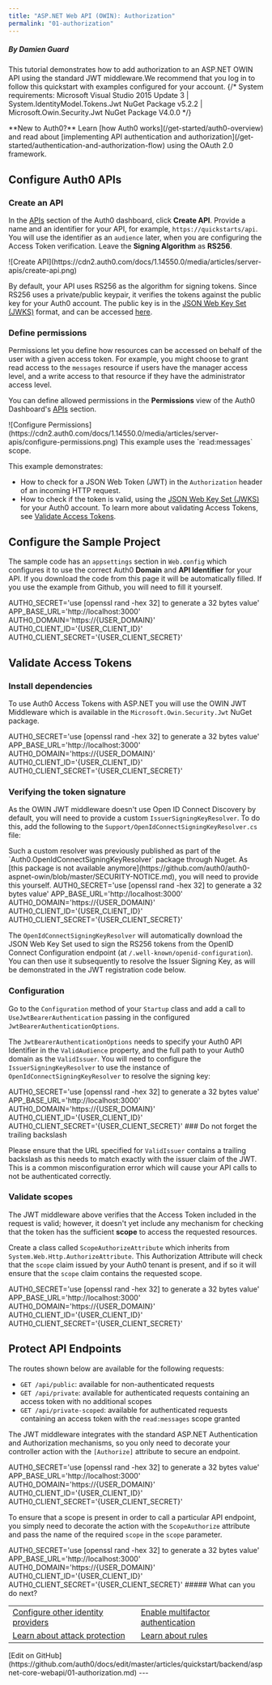```yaml
---
title: "ASP.NET Web API (OWIN): Authorization"
permalink: "01-authorization"
---
```


##### By Damien Guard

This tutorial demonstrates how to add authorization to an ASP.NET OWIN API using the standard JWT middleware.We recommend that you log in to follow this quickstart with examples configured for your account.
{/* <Card title="View on Github" href="https://github.com/auth0-samples/auth0-aspnet-owin-webapi-samples/tree/master/Quickstart/Sample" icon="github">
System requirements: Microsoft Visual Studio 2015 Update 3 | System.IdentityModel.Tokens.Jwt NuGet Package v5.2.2 | Microsoft.Owin.Security.Jwt NuGet Package V4.0.0
</Card> */}

<Info>
**New to Auth0?** Learn [how Auth0 works](/get-started/auth0-overview) and read about [implementing API authentication and authorization](/get-started/authentication-and-authorization-flow) using the OAuth 2.0 framework.
</Info>

## Configure Auth0 APIs

### Create an API

In the [APIs](https://manage.auth0.com/#/apis) section of the Auth0 dashboard, click **Create API**. Provide a name and an identifier for your API, for example, `https://quickstarts/api`. You will use the identifier as an `audience` later, when you are configuring the Access Token verification. Leave the **Signing Algorithm** as **RS256**.

<Frame>![Create API](https://cdn2.auth0.com/docs/1.14550.0/media/articles/server-apis/create-api.png)</Frame>

By default, your API uses RS256 as the algorithm for signing tokens. Since RS256 uses a private/public keypair, it verifies the tokens against the public key for your Auth0 account. The public key is in the [JSON Web Key Set (JWKS)](/secure/tokens/json-web-tokens/json-web-key-sets) format, and can be accessed [here](https://{yourDomain}/.well-known/jwks.json).

### Define permissions

Permissions let you define how resources can be accessed on behalf of the user with a given access token. For example, you might choose to grant read access to the `messages` resource if users have the manager access level, and a write access to that resource if they have the administrator access level.

You can define allowed permissions in the **Permissions** view of the Auth0 Dashboard's [APIs](https://manage.auth0.com/#/apis) section.

<Frame>![Configure Permissions](https://cdn2.auth0.com/docs/1.14550.0/media/articles/server-apis/configure-permissions.png)</Frame>

<Info>
This example uses the `read:messages` scope.
</Info>

This example demonstrates:

* How to check for a JSON Web Token (JWT) in the `Authorization` header of an incoming HTTP request.
* How to check if the token is valid, using the [JSON Web Key Set (JWKS)](/secure/tokens/json-web-tokens/json-web-key-sets) for your Auth0 account. To learn more about validating Access Tokens, see [Validate Access Tokens](/secure/tokens/access-tokens/validate-access-tokens).

## Configure the Sample Project

The sample code has an `appsettings` section in `Web.config` which configures it to use the correct Auth0 **Domain** and **API Identifier** for your API. If you download the code from this page it will be automatically filled. If you use the example from Github, you will need to fill it yourself.

<AuthCodeBlock icon="file-code" language="config" lines="true">
AUTH0_SECRET='use [openssl rand -hex 32] to generate a 32 bytes value'
APP_BASE_URL='http://localhost:3000'
AUTH0_DOMAIN='https://{USER_DOMAIN}'
AUTH0_CLIENT_ID='{USER_CLIENT_ID}'
AUTH0_CLIENT_SECRET='{USER_CLIENT_SECRET}'
</AuthCodeBlock>






## Validate Access Tokens

### Install dependencies

To use Auth0 Access Tokens with ASP.NET you will use the OWIN JWT Middleware which is available in the `Microsoft.Owin.Security.Jwt` NuGet package.

<AuthCodeBlock icon="file-code" language="bash" lines="true">
AUTH0_SECRET='use [openssl rand -hex 32] to generate a 32 bytes value'
APP_BASE_URL='http://localhost:3000'
AUTH0_DOMAIN='https://{USER_DOMAIN}'
AUTH0_CLIENT_ID='{USER_CLIENT_ID}'
AUTH0_CLIENT_SECRET='{USER_CLIENT_SECRET}'
</AuthCodeBlock>






### Verifying the token signature

As the OWIN JWT middleware doesn't use Open ID Connect Discovery by default, you will need to provide a custom `IssuerSigningKeyResolver`. To do this, add the following to the `Support/OpenIdConnectSigningKeyResolver.cs` file:

<Info>
Such a custom resolver was previously published as part of the `Auth0.OpenIdConnectSigningKeyResolver` package through Nuget. As [this package is not available anymore](https://github.com/auth0/auth0-aspnet-owin/blob/master/SECURITY-NOTICE.md), you will need to provide this yourself.
</Info>

<AuthCodeBlock icon="file-code" language="cs" lines="true">
AUTH0_SECRET='use [openssl rand -hex 32] to generate a 32 bytes value'
APP_BASE_URL='http://localhost:3000'
AUTH0_DOMAIN='https://{USER_DOMAIN}'
AUTH0_CLIENT_ID='{USER_CLIENT_ID}'
AUTH0_CLIENT_SECRET='{USER_CLIENT_SECRET}'
</AuthCodeBlock>






The `OpenIdConnectSigningKeyResolver` will automatically download the JSON Web Key Set used to sign the RS256 tokens from the OpenID Connect Configuration endpoint (at `/.well-known/openid-configuration`). You can then use it subsequently to resolve the Issuer Signing Key, as will be demonstrated in the JWT registration code below.

### Configuration

Go to the `Configuration` method of your `Startup` class and add a call to `UseJwtBearerAuthentication` passing in the configured `JwtBearerAuthenticationOptions`.

The `JwtBearerAuthenticationOptions` needs to specify your Auth0 API Identifier in the `ValidAudience` property, and the full path to your Auth0 domain as the `ValidIssuer`. You will need to configure the `IssuerSigningKeyResolver` to use the instance of `OpenIdConnectSigningKeyResolver` to resolve the signing key:

<AuthCodeBlock icon="file-code" language="cs" lines="true">
AUTH0_SECRET='use [openssl rand -hex 32] to generate a 32 bytes value'
APP_BASE_URL='http://localhost:3000'
AUTH0_DOMAIN='https://{USER_DOMAIN}'
AUTH0_CLIENT_ID='{USER_CLIENT_ID}'
AUTH0_CLIENT_SECRET='{USER_CLIENT_SECRET}'
</AuthCodeBlock>





<Warning>
### Do not forget the trailing backslash

Please ensure that the URL specified for `ValidIssuer` contains a trailing backslash as this needs to match exactly with the issuer claim of the JWT. This is a common misconfiguration error which will cause your API calls to not be authenticated correctly.
</Warning>

### Validate scopes

The JWT middleware above verifies that the Access Token included in the request is valid; however, it doesn't yet include any mechanism for checking that the token has the sufficient **scope** to access the requested resources.

Create a class called `ScopeAuthorizeAttribute` which inherits from `System.Web.Http.AuthorizeAttribute`. This Authorization Attribute will check that the `scope` claim issued by your Auth0 tenant is present, and if so it will ensure that the `scope` claim contains the requested scope.

<AuthCodeBlock icon="file-code" language="cs" lines="true">
AUTH0_SECRET='use [openssl rand -hex 32] to generate a 32 bytes value'
APP_BASE_URL='http://localhost:3000'
AUTH0_DOMAIN='https://{USER_DOMAIN}'
AUTH0_CLIENT_ID='{USER_CLIENT_ID}'
AUTH0_CLIENT_SECRET='{USER_CLIENT_SECRET}'
</AuthCodeBlock>






## Protect API Endpoints

The routes shown below are available for the following requests:

* `GET /api/public`: available for non-authenticated requests
* `GET /api/private`: available for authenticated requests containing an access token with no additional scopes
* `GET /api/private-scoped`: available for authenticated requests containing an access token with the `read:messages` scope granted

The JWT middleware integrates with the standard ASP.NET Authentication and Authorization mechanisms, so you only need to decorate your controller action with the `[Authorize]` attribute to secure an endpoint.

<AuthCodeBlock icon="file-code" language="cs" lines="true">
AUTH0_SECRET='use [openssl rand -hex 32] to generate a 32 bytes value'
APP_BASE_URL='http://localhost:3000'
AUTH0_DOMAIN='https://{USER_DOMAIN}'
AUTH0_CLIENT_ID='{USER_CLIENT_ID}'
AUTH0_CLIENT_SECRET='{USER_CLIENT_SECRET}'
</AuthCodeBlock>






To ensure that a scope is present in order to call a particular API endpoint, you simply need to decorate the action with the `ScopeAuthorize` attribute and pass the name of the required `scope` in the `scope` parameter.

<AuthCodeBlock icon="file-code" language="cs" lines="true">
AUTH0_SECRET='use [openssl rand -hex 32] to generate a 32 bytes value'
APP_BASE_URL='http://localhost:3000'
AUTH0_DOMAIN='https://{USER_DOMAIN}'
AUTH0_CLIENT_ID='{USER_CLIENT_ID}'
AUTH0_CLIENT_SECRET='{USER_CLIENT_SECRET}'
</AuthCodeBlock>

<Info>
##### What can you do next?
<table>
  <tr>
    <td><a href="/authenticate/identity-providers">Configure other identity providers</a></td>
    <td><a href="/secure/multi-factor-authentication">Enable multifactor authentication</a></td>
  </tr>
  <tr>
    <td><a href="/secure/attack-protection">Learn about attack protection</a></td>
    <td><a href="/customize/rules">Learn about rules</a></td>
  </tr>
</table>
[Edit on GitHub](https://github.com/auth0/docs/edit/master/articles/quickstart/backend/aspnet-core-webapi/01-authorization.md)
</Info>
---